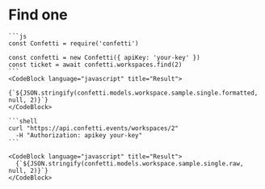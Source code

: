 
# Find one

<Tabs>
  <TabItem value="javascript" label="JavaScript" default>

    ```js  
    const Confetti = require('confetti')

    const confetti = new Confetti({ apiKey: 'your-key' })
    const ticket = await confetti.workspaces.find(2)
    ```
    <CodeBlock language="javascript" title="Result">
      {`${JSON.stringify(confetti.models.workspace.sample.single.formatted, null, 2)}`}
    </CodeBlock>

  </TabItem>
  <TabItem value="curl" label="curl">

    ```shell
    curl "https://api.confetti.events/workspaces/2"
      -H "Authorization: apikey your-key"
    ```

    <CodeBlock language="javascript" title="Result">
      {`${JSON.stringify(confetti.models.workspace.sample.single.raw, null, 2)}`}
    </CodeBlock>
    
  </TabItem>
</Tabs>


